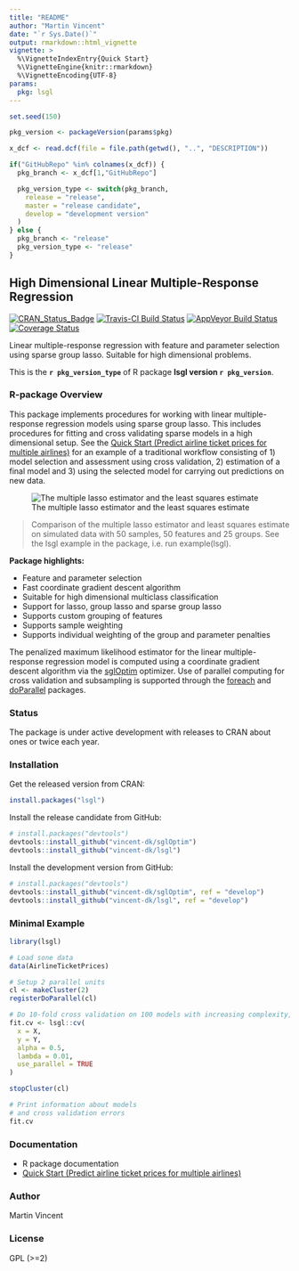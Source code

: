 ```yaml
---
title: "README"
author: "Martin Vincent"
date: "`r Sys.Date()`"
output: rmarkdown::html_vignette
vignette: >
  %\VignetteIndexEntry{Quick Start}
  %\VignetteEngine{knitr::rmarkdown}
  %\VignetteEncoding{UTF-8}
params:
  pkg: lsgl
---
```


```r
set.seed(150)

pkg_version <- packageVersion(params$pkg)

x_dcf <- read.dcf(file = file.path(getwd(), "..", "DESCRIPTION"))

if("GitHubRepo" %in% colnames(x_dcf)) {
  pkg_branch <- x_dcf[1,"GitHubRepo"]

  pkg_version_type <- switch(pkg_branch,
    release = "release",
    master = "release candidate",
    develop = "development version"
  )
} else {
  pkg_branch <- "release"
  pkg_version_type <- "release"
}
```

## High Dimensional Linear Multiple-Response Regression

[![CRAN_Status_Badge](http://www.r-pkg.org/badges/version/lsgl)](https://cran.r-project.org/package=lsgl)
[![Travis-CI Build Status](https://travis-ci.org/vincent-dk/lsgl.svg?branch=`r pkg_branch`)](https://travis-ci.org/vincent-dk/lsgl)
[![AppVeyor Build Status](https://ci.appveyor.com/api/projects/status/github/vincent-dk/lsgl?branch=`r pkg_branch`&svg=true)](https://ci.appveyor.com/project/vincent-dk/lsgl)
[![Coverage Status](https://codecov.io/github/vincent-dk/lsgl/coverage.svg?branch=`r pkg_branch`)](https://codecov.io/github/vincent-dk/lsgl?branch=`r pkg_branch`)

Linear multiple-response regression with feature and parameter selection using sparse group lasso. Suitable for high dimensional problems.

This is the **`r pkg_version_type`** of R package **lsgl version `r pkg_version`**.

### R-package Overview

This package implements procedures for working with linear multiple-response regression models using sparse group lasso. This includes procedures for fitting and cross validating sparse models in a high dimensional setup. See the [Quick Start (Predict airline ticket prices for multiple airlines)](quick-start.md) for an example of a traditional workflow consisting of 1) model selection and assessment using cross validation, 2) estimation of a final model and 3) using the selected model for carrying out predictions on new data.  

![The multiple lasso estimator and the least squares estimate](https://raw.github.com/vincent-dk/lsgl/master/fig1.png)

> Comparison of the multiple lasso estimator and least squares estimate on simulated data with 50 samples, 50 features and 25 groups. See the lsgl example in the package, i.e. run example(lsgl).

**Package highlights:**

* Feature and parameter selection
* Fast coordinate gradient descent algorithm
* Suitable for high dimensional multiclass classification
* Support for lasso, group lasso and sparse group lasso
* Supports custom grouping of features
* Supports sample weighting
* Supports individual weighting of the group and parameter penalties

The penalized maximum likelihood estimator for  the linear multiple-response regression model is computed using a coordinate gradient descent algorithm via the [sglOptim](https://github.com/vincent-dk/sglOptim) optimizer. Use of parallel computing for cross validation and subsampling is supported through the [foreach](https://cran.r-project.org/package=foreach) and [doParallel](https://cran.r-project.org/package=doParallel) packages.

### Status

The package is under active development with releases to CRAN about ones or twice each year.

### Installation

Get the released version from CRAN:

```r
install.packages("lsgl")
```
Install the release candidate from GitHub:

```r
# install.packages("devtools")
devtools::install_github("vincent-dk/sglOptim")
devtools::install_github("vincent-dk/lsgl")
```

Install the development version from GitHub:

```r
# install.packages("devtools")
devtools::install_github("vincent-dk/sglOptim", ref = "develop")
devtools::install_github("vincent-dk/lsgl", ref = "develop")
```

### Minimal Example
```r
library(lsgl)

# Load sone data
data(AirlineTicketPrices)

# Setup 2 parallel units
cl <- makeCluster(2)
registerDoParallel(cl)

# Do 10-fold cross validation on 100 models with increasing complexity, using the 2 parallel units
fit.cv <- lsgl::cv(
  x = X,
  y = Y,
  alpha = 0.5,
  lambda = 0.01,
  use_parallel = TRUE
)

stopCluster(cl)

# Print information about models
# and cross validation errors
fit.cv
```

### Documentation
* R package documentation
* [Quick Start (Predict airline ticket prices for multiple airlines)](quick-start.md)

### Author

Martin Vincent

### License

GPL (>=2)
